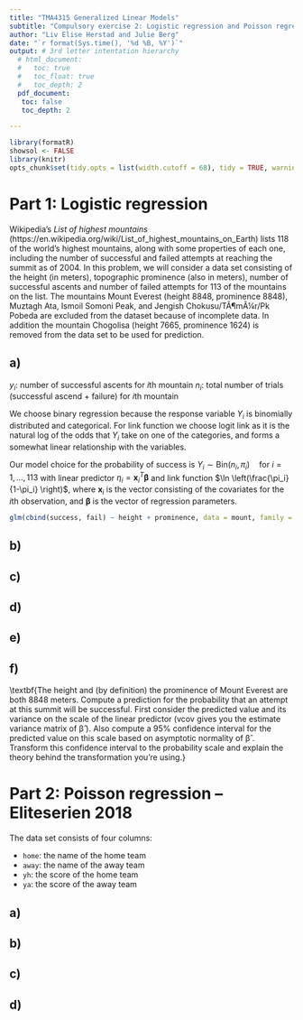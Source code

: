 ```yaml
--- 
title: "TMA4315 Generalized Linear Models" 
subtitle: "Compulsory exercise 2: Logistic regression and Poisson regression" 
author: "Liv Elise Herstad and Julie Berg"
date: "`r format(Sys.time(), '%d %B, %Y')`"
output: # 3rd letter intentation hierarchy
  # html_document:
  #   toc: true
  #   toc_float: true
  #   toc_depth: 2
  pdf_document:
   toc: false
   toc_depth: 2

---
```


```r
library(formatR)
showsol <- FALSE
library(knitr)
opts_chunk$set(tidy.opts = list(width.cutoff = 68), tidy = TRUE, warning = FALSE, error = FALSE, message = FALSE, echo = TRUE)


```


# Part 1: Logistic regression


Wikipedia's *List of highest mountains* (https://en.wikipedia.org/wiki/List_of_highest_mountains_on_Earth) lists 118 of the world's highest mountains, along with some properties of each one, including the number of successful and failed attempts at reaching the summit as of 2004. In this problem, we will consider a data set consisting of the height (in meters), topographic prominence (also in meters), number of successful ascents and number of failed attempts for 113 of the mountains on the list. The mountains Mount Everest (height 8848, prominence 8848), Muztagh Ata, Ismoil Somoni Peak, and Jengish Chokusu/TÃ¶mÃ¼r/Pk Pobeda are excluded from the dataset because of incomplete data. In addition the mountain Chogolisa (height 7665, prominence 1624) is removed from the data set to be used for prediction.

## a) 
\textbf{Fit a glm modelling how the probability that an attempt at reaching a particular summit depends on its height and prominence. Introduce necessary mathematical notation and give a brief summary of the mathematical assumption of the model and discuss if these assumptions seem reasonable. Also explain the rationale behind your choice of link function.}

$y_i$: number of successful ascents for $i$th mountain
$n_i$: total number of trials (successful ascend + failure) for $i$th mountain

We choose binary regression because the response variable $Y_i$ is binomially distributed and categorical. For link function we choose logit link as it is the natural log of the odds that $Y_i$ take on one of the categories, and forms a somewhat linear relationship with the variables. 

Our model choice for the probability of success is $Y_i \sim \text{Bin}(n_i, \pi_i) \quad \text{for} \  i = 1,\ldots,113$ with linear predictor $\eta_i = \mathbf{x}_i^T\boldsymbol{\beta}$ and link function $\ln \left(\frac{\pi_i}{1-\pi_i} \right)$, where $\mathbf{x}_i$ is the vector consisting of the covariates for the $i$th observation, and $\boldsymbol{\beta}$ is the vector of regression parameters. 

```r
glm(cbind(success, fail) ~ height + prominence, data = mount, family = "binomial")
```


## b) 
\textbf{Based on the observed deviance, is there any evidence of overdispersion in the data? What are potential sources of overdispersion in the data? If necessary, refit a model using a quasi-likelihood model.}


## c) 
\textbf{Using the ordinary AIC criteria or QAIC=−2l(θ̂ )/ϕ̂ +2p, choose a best model for the data. Burnham and Anderson recommends that ϕ̂  here should be a common estimate of the overdispersion parameter under the full model (the model including all covariates). Also, ϕ counts as one parameter. Using these criteria, decide which covariates you want to include in the model. You'll need to compute QAIC values manually by fitting non-quasi-likelihood models to get l(θ̂ ) as R doesn't include QAIC by default.}


## d) 
\textbf{Also test the significance of each term in the model using both Wald tests and likelihood ratio/F- tests and comment on any differences you see (summary and drop1). Given your choice of link function, give interpretations of the estimated regression slope parameters, in language that you would use to communicate to non-statisticians.}

## e)
\textbf{Examine the model fit by plotting the deviance residuals against fitted values and against each covariate (residuals( , type="deviance") and fitted( )).}

## f)
\textbf{The height and (by definition) the prominence of Mount Everest are both 8848 meters. Compute a prediction for the probability that an attempt at this summit will be successful. First consider the predicted value and its variance on the scale of the linear predictor (vcov gives you the estimate variance matrix of β̂ ). Also compute a 95% confidence interval for the predicted value on this scale based on asymptotic normality of β̂ . Transform this confidence interval to the probability scale and explain the theory behind the transformation you're using.}


\newpage
# Part 2: Poisson regression -- Eliteserien 2018



The data set consists of four columns:

* `home`: the name of the home team
* `away`: the name of the away team
* `yh`: the score of the home team
* `ya`: the score of the away team


## a)

## b) 

## c) 

## d) 

